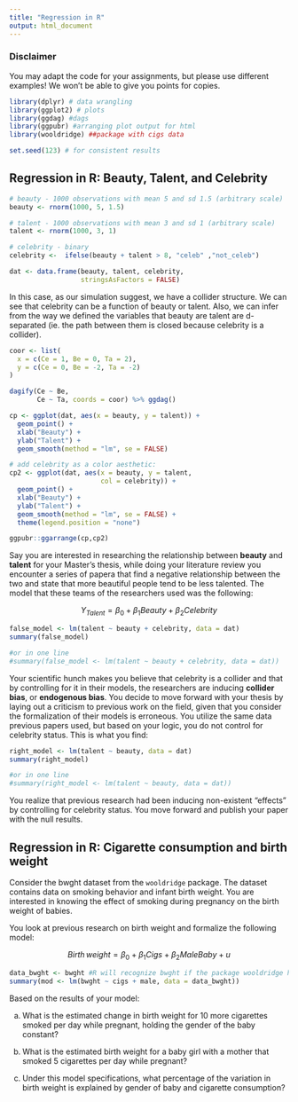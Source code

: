 ```yaml
---
title: "Regression in R"
output: html_document
---
```


### Disclaimer
You may adapt the code for your assignments, but please use different examples! We won't be able to give you points for copies.

```r
library(dplyr) # data wrangling
library(ggplot2) # plots
library(ggdag) #dags
library(ggpubr) #arranging plot output for html
library(wooldridge) ##package with cigs data

set.seed(123) # for consistent results
```


## Regression in R: Beauty, Talent, and Celebrity


```r
# beauty - 1000 observations with mean 5 and sd 1.5 (arbitrary scale)
beauty <- rnorm(1000, 5, 1.5)

# talent - 1000 observations with mean 3 and sd 1 (arbitrary scale)
talent <- rnorm(1000, 3, 1)

# celebrity - binary
celebrity <-  ifelse(beauty + talent > 8, "celeb" ,"not_celeb") 

dat <- data.frame(beauty, talent, celebrity, 
                  stringsAsFactors = FALSE)
```

In this case, as our simulation suggest, we have a collider structure. We can see that celebrity can be a function of beauty or talent. Also, we can infer from the way we defined the variables that beauty are talent are d-separated (ie. the path between them is closed because celebrity is a collider). 

```r
coor <- list(
  x = c(Ce = 1, Be = 0, Ta = 2),
  y = c(Ce = 0, Be = -2, Ta = -2)
)

dagify(Ce ~ Be,
       Ce ~ Ta, coords = coor) %>% ggdag()
```


```r
cp <- ggplot(dat, aes(x = beauty, y = talent)) +
  geom_point() +
  xlab("Beauty") + 
  ylab("Talent") +
  geom_smooth(method = "lm", se = FALSE)

# add celebrity as a color aesthetic:
cp2 <- ggplot(dat, aes(x = beauty, y = talent,
                       col = celebrity)) +
  geom_point() +
  xlab("Beauty") + 
  ylab("Talent") +
  geom_smooth(method = "lm", se = FALSE) +
  theme(legend.position = "none")
```

```r
ggpubr::ggarrange(cp,cp2)
```

Say you are interested in researching the relationship between **beauty** and **talent** for your Master's thesis, while doing your literature review you encounter a series of papera that find a negative relationship between the two and state that more beautiful people tend to be less talented. The model that these teams of the researchers used was the following:

$$Y_{Talent} = \beta_0 + \beta_1Beauty + \beta_2Celebrity$$

```r
false_model <- lm(talent ~ beauty + celebrity, data = dat)
summary(false_model)

#or in one line
#summary(false_model <- lm(talent ~ beauty + celebrity, data = dat))
```

Your scientific hunch makes you believe that celebrity is a collider and that by controlling for it in their models, the researchers are inducing **collider bias**, or **endogenous bias**. You decide to move forward with your thesis by laying out a criticism to previous work on the field, given that you consider the formalization of their models is erroneous. You utilize the same data previous papers used, but based on your logic, you do not control for celebrity status. This is what you find:

```r
right_model <- lm(talent ~ beauty, data = dat)
summary(right_model)

#or in one line
#summary(right_model <- lm(talent ~ beauty, data = dat))

```
You realize that previous research had been inducing non-existent "effects" by controlling for celebrity status. You move forward and publish your paper with the null results.

## Regression in R: Cigarette consumption and birth weight

Consider the bwght dataset from the `wooldridge` package. The dataset contains data on smoking behavior and infant birth weight. You are interested in knowing the effect of smoking during pregnancy on the birth weight of babies. 

You look at previous research on birth weight and formalize the following model:

$$Birth\,weight = \beta_0 + \beta_1Cigs + \beta_2MaleBaby + u$$
```r
data_bwght <- bwght #R will recognize bwght if the package wooldridge has been required
summary(mod <- lm(bwght ~ cigs + male, data = data_bwght))
```

Based on the results of your model:

a) What is the estimated change in birth weight for 10 more cigarettes smoked per day while pregnant, holding the gender of the baby constant? 

b) What is the estimated birth weight for a baby girl with a mother that smoked 5 cigarettes per day while pregnant?

c) Under this model specifications, what percentage of the variation in birth weight is explained by gender of baby and cigarette consumption?
